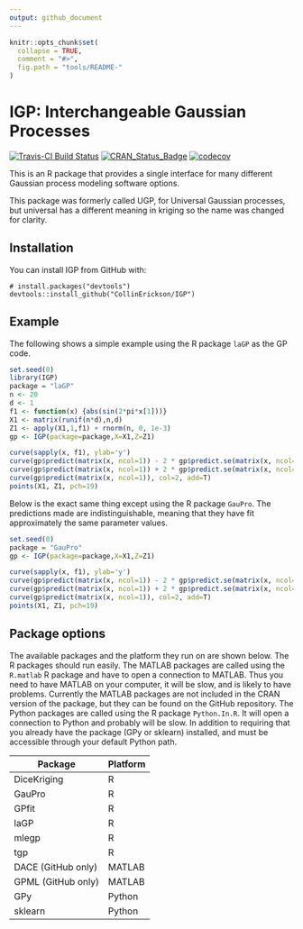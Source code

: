 ```yaml
---
output: github_document
---
```


<!-- README.md is generated from README.Rmd. Please edit that file -->

```r
knitr::opts_chunk$set(
  collapse = TRUE,
  comment = "#>",
  fig.path = "tools/README-"
)
```

# IGP: Interchangeable Gaussian Processes

[![Travis-CI Build Status](https://travis-ci.org/CollinErickson/IGP.svg?branch=master)](https://travis-ci.org/CollinErickson/IGP)
[![CRAN_Status_Badge](https://www.r-pkg.org/badges/version/IGP)](https://cran.r-project.org/package=IGP)
[![codecov](https://app.codecov.io/gh/CollinErickson/IGP/branch/master/graph/badge.svg)](https://app.codecov.io/gh/CollinErickson/IGP)


This is an R package that provides a single interface for many different Gaussian process modeling software options.

This package was formerly called UGP, for Universal Gaussian processes, 
but universal has a different meaning in kriging so the name was 
changed for clarity.

## Installation

You can install IGP from GitHub with:

```
# install.packages("devtools")
devtools::install_github("CollinErickson/IGP")
```

## Example

The following shows a simple example using the R package `laGP` as the GP code.

```r
set.seed(0)
library(IGP)
package = "laGP"
n <- 20
d <- 1
f1 <- function(x) {abs(sin(2*pi*x[1]))}
X1 <- matrix(runif(n*d),n,d)
Z1 <- apply(X1,1,f1) + rnorm(n, 0, 1e-3)
gp <- IGP(package=package,X=X1,Z=Z1)

curve(sapply(x, f1), ylab='y')
curve(gp$predict(matrix(x, ncol=1)) - 2 * gp$predict.se(matrix(x, ncol=1)), col=3, add=T)
curve(gp$predict(matrix(x, ncol=1)) + 2 * gp$predict.se(matrix(x, ncol=1)), col=3, add=T)
curve(gp$predict(matrix(x, ncol=1)), col=2, add=T)
points(X1, Z1, pch=19)
```

Below is the exact same thing except using the R package `GauPro`.
The predictions made are indistinguishable, meaning that they have
fit approximately the same parameter values.

```r
set.seed(0)
package = "GauPro"
gp <- IGP(package=package,X=X1,Z=Z1)

curve(sapply(x, f1), ylab='y')
curve(gp$predict(matrix(x, ncol=1)) - 2 * gp$predict.se(matrix(x, ncol=1)), col=3, add=T)
curve(gp$predict(matrix(x, ncol=1)) + 2 * gp$predict.se(matrix(x, ncol=1)), col=3, add=T)
curve(gp$predict(matrix(x, ncol=1)), col=2, add=T)
points(X1, Z1, pch=19)
```


## Package options

The available packages and the platform they run on are shown below.
The R packages should run easily.
The MATLAB packages are called using the `R.matlab` R package and have to
open a connection to MATLAB. Thus you need to have MATLAB on your computer,
it will be slow, and is likely to have problems.
Currently the MATLAB packages are not included in the CRAN version of the package,
but they can be found on the GitHub repository.
The Python packages are called using the R package `Python.In.R`.
It will open a connection to Python and probably will be slow.
In addition to requiring that you already have the package (GPy or sklearn)
installed, and must be accessible through your default Python path.

Package | Platform
----- | ------
DiceKriging | R
GauPro | R
GPfit | R
laGP | R
mlegp | R
tgp | R
DACE (GitHub only) | MATLAB
GPML (GitHub only) | MATLAB
GPy | Python
sklearn | Python
